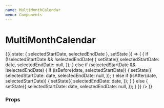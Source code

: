 ```yaml
---
name: MultiMonthCalendar
menu: Components
---
```




# MultiMonthCalendar

<Playground>
  <State
    initial={{
      selectedStartDate: null,
      selectedEndDate: null,
    }}
  >
    {({ state: { selectedStartDate, selectedEndDate }, setState }) => (
      <MultiMonthCalendar
        selectedStartDate={selectedStartDate}
        selectedEndDate={selectedEndDate}
        startMonthDate={subMonths(new Date(), 2)}
        endMonthDate={addMonths(new Date(), 2)}
        onSelect={date => {
          if (!selectedStartDate && !selectedEndDate) {
            setState({
              selectedStartDate: date,
              selectedEndDate: null,
            });
          } else if (selectedStartDate && !selectedEndDate) {
            if (isBefore(date, selectedStartDate)) {
              setState({
                selectedStartDate: date,
                selectedEndDate: null,
              });
            } else if (isAfter(date, selectedStartDate)) {
              setState({
                selectedEndDate: date,
              });
            }
          } else {
            setState({
              selectedStartDate: date,
              selectedEndDate: null,
            });
          }
        }}
      />
    )}
  </State>
</Playground>

### Props

<PropsTable of={MultiMonthCalendar} />
